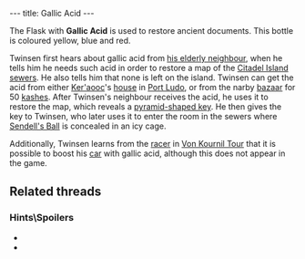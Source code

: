 ---
title: Gallic Acid
---

{{twinsunica import}}{{Infobox Item
 |image=Gallic.gif
 |type=quest
 |critical=yes
 |magical=no
 |unique=yes
 |lba1=
 |lba2=yes
 |upgrades=no
 |rowposition=4
 |columnposition=6
 |effect=none
 |effectamount=
 |purpose=
 |combattype=none
 |powerlevel=none
 |rate=none
 |range=none
 |damage=none
}}

The Flask with '''Gallic Acid''' is used to restore ancient documents. This bottle is coloured yellow, blue and red.

Twinsen first hears about gallic acid from [[Mies van der Rooh's father|his elderly neighbour]], when he tells him he needs such acid in order to restore a map of the [[Citadel Island sewers]]. He also tells him that none is left on the island. Twinsen can get the acid from either [[Ker'aooc]]'s [[Ker'aooc's house|house]] in [[Port Ludo]], or from the narby [[Port Ludo bazaar|bazaar]] for 50 [[kash]]es. After Twinsen's neighbour receives the acid, he uses it to restore the map, which reveals a [[pyramid-shaped key]]. He then gives the key to Twinsen, who later uses it to enter the room in the sewers where [[Sendell's Ball]] is concealed in an icy cage.

Additionally, Twinsen learns from the [[racer]] in [[Von Kournil Tour]] that it is possible to boost his [[Twinsen's car|car]] with gallic acid, although this does not appear in the game.

==Related threads==
===Hints\Spoilers===
* {{thread|id=5279|title=Free Galic Acid}}
* {{thread|id=1437|title=If...}}